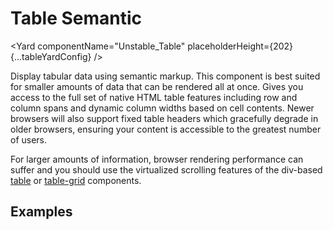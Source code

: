 <!--
Copyright (c) 2018-2019 Uber Technologies, Inc.

This source code is licensed under the MIT license found in the
LICENSE file in the root directory of this source tree.
-->





# Table Semantic

<UnstableWarning />

<Yard
  componentName="Unstable_Table"
  placeholderHeight={202}
  {...tableYardConfig}
/>

Display tabular data using semantic markup. This component is best suited for
smaller amounts of data that can be rendered all at once. Gives you access to
the full set of native HTML table features including row and column spans and
dynamic column widths based on cell contents. Newer browsers will also support
fixed table headers which gracefully degrade in older browsers, ensuring your
content is accessible to the greatest number of users.

For larger amounts of information, browser rendering performance can suffer and
you should use the virtualized scrolling features of the div-based
[table](/components/table) or [table-grid](/components/table-grid) components.

## Examples

<Example title="Table basic usage" path="table-semantic/basic.js">
  <Basic />
</Example>

<Example title="Table with scrolling contents" path="table-semantic/scroll.js">
  <Scroll />
</Example>

<Example title="Table Builder" path="table-semantic/builder.js">
  <Builder />
</Example>

<Example title="Table Builder with sorting" path="table-semantic/sortable.js">
  <Sortable />
</Example>

<Example title="Table Builder with toggles" path="table-semantic/toggleable.js">
  <Toggleable />
</Example>

<Example title="Table custom with merged cells" path="table-semantic/span.js">
  <Span />
</Example>
